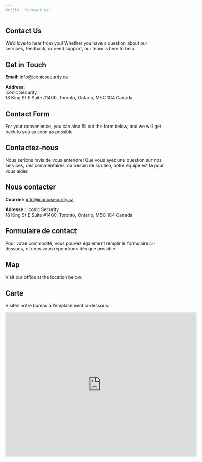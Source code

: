 ```yaml
---
#title: "Contact Us"
---
```


::: {.content-visible when-profile="english"}

# Contact Us

We'd love to hear from you! Whether you have a question about our services, feedback, or need support, our team is here to help.

## Get in Touch

**Email:** [info@iconicsecurity.ca](mailto:info@ilovesoils.com)


**Address:**  
Iconic Security   
18 King St E Suite #1400,
Toronto, Ontario, M5C 1C4
Canada

## Contact Form

For your convenience, you can also fill out the form below, and we will get back to you as soon as possible.

:::

::: {.content-visible when-profile="french"}

# Contactez-nous
Nous serions ravis de vous entendre! Que vous ayez une question sur nos services, des commentaires, ou besoin de soutien, notre équipe est là pour vous aider.

## Nous contacter
**Courriel:** [info@iconicsecurity.ca](mailto:info@ilovesoils.com)

**Adresse :**
Iconic Security   
18 King St E Suite #1400,
Toronto, Ontario, M5C 1C4
Canada

## Formulaire de contact
Pour votre commodité, vous pouvez également remplir le formulaire ci-dessous, et nous vous répondrons dès que possible.

:::

::: {.content-visible when-profile="english"}

## Map

Visit our office at the location below:

:::

::: {.content-visible when-profile="french"}

## Carte

Visitez notre bureau à l'emplacement ci-dessous:

:::


<iframe
  src="https://www.google.com/maps/embed?pb=!1m18!1m12!1m3!1d2886.452168797861!2d-79.37639478454085!3d43.649218579121985!2m3!1f0!2f0!3f0!3m2!1i1024!2i768!4f13.1!3m3!1m2!1s0x882b34d4cd3d840d%3A0x724f2a56cd6c8bc1!2s18%20King%20St%20E%2C%20Toronto%2C%20ON%20M5C%201C4%2C%20Canada!5e0!3m2!1sen!2sus!4v1680822302629!5m2!1sen!2sus"
  width="600"
  height="450"
  style="border:0;"
  allowfullscreen=""
  loading="lazy"
  referrerpolicy="no-referrer-when-downgrade"
></iframe>


